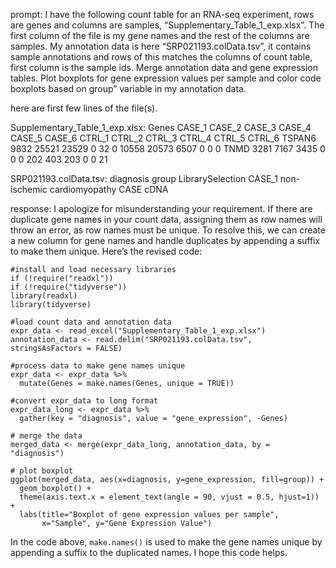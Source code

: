 prompt:
I have the following count table for an RNA-seq experiment, rows are genes and columns are samples, "Supplementary_Table_1_exp.xlsx". The first column of the file is my gene names and the rest of the columns are samples. My annotation data is here  "SRP021193.colData.tsv", it contains sample annotations and rows of this matches the columns of count table, first column is the sample ids. Merge annotation data and gene expression tables. Plot boxplots for gene expression values per sample and color code boxplots based on group" variable in my annotation data.

here are first few lines of the file(s).

Supplementary_Table_1_exp.xlsx:
Genes	CASE_1	CASE_2	CASE_3	CASE_4	CASE_5	CASE_6	CTRL_1	CTRL_2	CTRL_3	CTRL_4	CTRL_5	CTRL_6
TSPAN6	9832	25521	23529	0	32	0	10558	20573	6507	0	0	 0
TNMD	3281	 7167	 3435	0	 0	0	  202	  403	 203	0	0	21


SRP021193.colData.tsv:
diagnosis	group	LibrarySelection
CASE_1	non-ischemic cardiomyopathy	CASE	cDNA


response:
I apologize for misunderstanding your requirement. If there are duplicate gene names in your count data, assigning them as row names will throw an error, as row names must be unique. To resolve this, we can create a new column for gene names and handle duplicates by appending a suffix to make them unique. Here's the revised code:

```
#install and load necessary libraries
if (!require("readxl")) 
if (!require("tidyverse")) 
library(readxl)
library(tidyverse)

#load count data and annotation data
expr_data <- read_excel("Supplementary_Table_1_exp.xlsx") 
annotation_data <- read.delim("SRP021193.colData.tsv", stringsAsFactors = FALSE)

#process data to make gene names unique
expr_data <- expr_data %>%
  mutate(Genes = make.names(Genes, unique = TRUE))

#convert expr_data to long format
expr_data_long <- expr_data %>%
  gather(key = "diagnosis", value = "gene_expression", -Genes)

# merge the data
merged_data <- merge(expr_data_long, annotation_data, by = "diagnosis")

# plot boxplot
ggplot(merged_data, aes(x=diagnosis, y=gene_expression, fill=group)) +
  geom_boxplot() +
  theme(axis.text.x = element_text(angle = 90, vjust = 0.5, hjust=1)) +
  labs(title="Boxplot of gene expression values per sample", 
       x="Sample", y="Gene Expression Value")
```

In the code above, `make.names()` is used to make the gene names unique by appending a suffix to the duplicated names. I hope this code helps.
